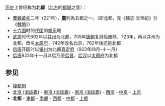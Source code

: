 [[中国历史|历史]]上曾经称为'''北都'''（[[北方|北方]]的[[都城|都城]]之意）：
*[[曹魏|曹魏]][[黃初|黃初]]二年（221年），'''[[邺城遗址|鄴]]'''列為五都之一。（即北都，見《魏志·文帝紀》引《[[魏略|魏略]]》）
*[[十六国|十六国]]时的[[代_(十六国)|代国]]的[[盛樂|盛乐]]城
*[[武周|武周]]时代692年以[[并州|并州]]为北都，705年[[唐朝|唐朝]]复辟后废除，723年，再以并州为北都，改名[[太原府|太原府]]，742年改名北京，762年後还是北都
*[[后唐|后唐]]开国时以[[镇州_(唐朝)|镇州]]为北都[[真定府|真定府]]（923年四月-十一月）
*[[后唐|后唐]]923年十一月以后乃至[[后晋|后晋]]、[[后汉|后汉]]以[[太原府|太原府]]为北都

==参见==
*[[複都制|複都制]]
*[[北京_(消歧義)|北京 (消歧義)]] - [[東京_(消歧義)|東京 (消歧義)]] - [[南京_(消歧義)|南京 (消歧義)]] - [[西京|西京]] - [[中京|中京]] - [[上京|上京]]
*'''北都''' - [[東都|東都]] - [[南都|南都]] - [[西都|西都]] - [[中都|中都]] - [[上都|上都]]
{{disambig|Cat=二字中國地名消歧義}}